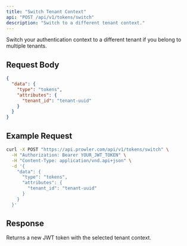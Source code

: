 ```yaml
---
title: "Switch Tenant Context"
api: "POST /api/v1/tokens/switch"
description: "Switch to a different tenant context."
---
```


Switch your authentication context to a different tenant if you belong to multiple tenants.

## Request Body

```json
{
  "data": {
    "type": "tokens",
    "attributes": {
      "tenant_id": "tenant-uuid"
    }
  }
}
```

## Example Request

```bash
curl -X POST "https://api.prowler.com/api/v1/tokens/switch" \
  -H "Authorization: Bearer YOUR_JWT_TOKEN" \
  -H "Content-Type: application/vnd.api+json" \
  -d '{
    "data": {
      "type": "tokens",
      "attributes": {
        "tenant_id": "tenant-uuid"
      }
    }
  }'
```

## Response

Returns a new JWT token with the selected tenant context.
